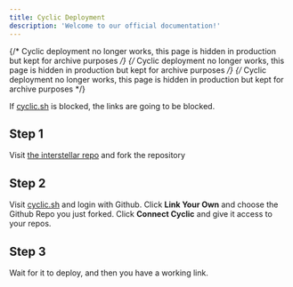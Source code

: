 ```yaml
---
title: Cyclic Deployment
description: 'Welcome to our official documentation!'
---
```


{/* Cyclic deployment no longer works, this page is hidden in production but kept for archive purposes */}
{/* Cyclic deployment no longer works, this page is hidden in production but kept for archive purposes */}
{/* Cyclic deployment no longer works, this page is hidden in production but kept for archive purposes */}

<Warning>If [cyclic.sh](https://cyclic.sh/) is blocked, the links are going to be blocked.</Warning>

## Step 1 
Visit [the interstellar repo](https://github.com/InterstellarNetwork/IN-Render) and fork the repository

## Step 2 
Visit [cyclic.sh](https://cyclic.sh/) and login with Github.
Click **Link Your Own** and choose the Github Repo you just forked.
Click **Connect Cyclic** and give it access to your repos.

## Step 3
Wait for it to deploy, and then you have a working link.